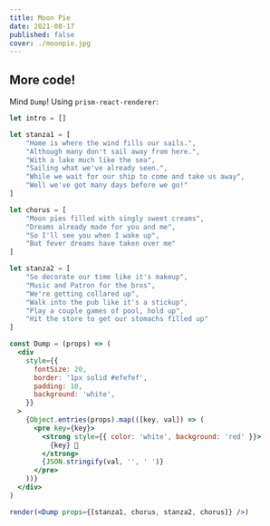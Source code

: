---
title: Moon Pie 
date: 2021-08-17
published: false
cover: ./moonpie.jpg
---

## More code!

Mind `Dump`!
Using `prism-react-renderer`:

```jsx
let intro = []

let stanza1 = [
    "Home is where the wind fills our sails.",
    "Although many don't sail away from here.",
    "With a lake much like the sea",
    "Sailing what we've already seen.",
    "While we wait for our ship to come and take us away",
    "Well we've got many days before we go!"
]

let chorus = [ 
    "Moon pies filled with singly sweet creams",
    "Dreams already made for you and me",
    "So I'll see you when I wake up",
    "But fever dreams have taken over me"
]

let stanza2 = [
    "So decorate our time like it's makeup",
    "Music and Patron for the bros",
    "We're getting collared up",
    "Walk into the pub like it's a stickup",
    "Play a couple games of pool, hold up",
    "Hit the store to get our stomachs filled up"
]

const Dump = (props) => (
  <div
    style={{
      fontSize: 20,
      border: '1px solid #efefef',
      padding: 10,
      background: 'white',
    }}
  >
    {Object.entries(props).map(([key, val]) => (
      <pre key={key}>
        <strong style={{ color: 'white', background: 'red' }}>
          {key} 💩
        </strong>
        {JSON.stringify(val, '', ' ')}
      </pre>
    ))}
  </div>
)

render(<Dump props={[stanza1, chorus, stanza2, chorus]} />)
```